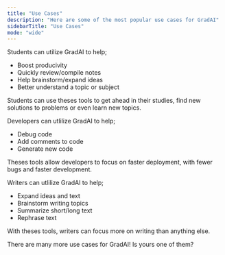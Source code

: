 ```yaml
---
title: "Use Cases"
description: "Here are some of the most popular use cases for GradAI"
sidebarTitle: "Use Cases"
mode: "wide"
---
```


<Card title="Students" icon="school">
  Students can utilize GradAI to help;

  - Boost producivity
  - Quickly review/compile notes
  - Help brainstorm/expand ideas
  - Better understand a topic or subject

  Students can use theses tools to get ahead in their studies, find new solutions to problems or even learn new topics.
</Card>

<Card title="Developers" icon="code">
  Developers can utlilize GradAI to help;

  - Debug code
  - Add comments to code
  - Generate new code

  Theses tools allow developers to focus on faster deployment, with fewer bugs and faster development.
</Card>

<Card title="Writers" icon="book">
  Writers can utlilize GradAI to help;

  - Expand ideas and text
  - Brainstorm writing topics
  - Summarize short/long text
  - Rephrase text

  With theses tools, writers can focus more on writing than anything else.
</Card>

There are many more use cases for GradAI\! Is yours one of them?